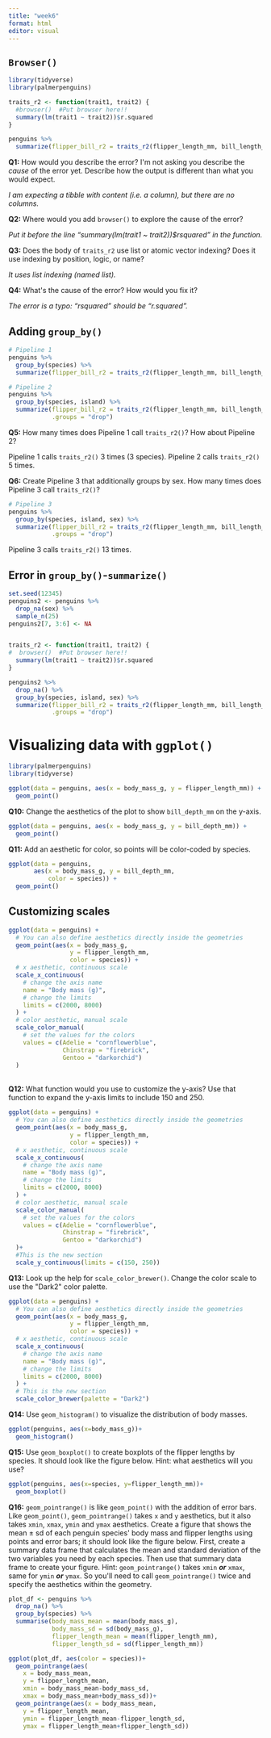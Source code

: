 ```yaml
---
title: "week6"
format: html
editor: visual
---
```


## `Browser()`

```r
library(tidyverse)
library(palmerpenguins)

traits_r2 <- function(trait1, trait2) {
  #browser()  #Put browser here!! 
  summary(lm(trait1 ~ trait2))$r.squared
}

penguins %>% 
  summarize(flipper_bill_r2 = traits_r2(flipper_length_mm, bill_length_mm))
```

**Q1:** How would you describe the error? I\'m not asking you describe the *cause* of the error yet. Describe how the output is different than what you would expect.

*I am expecting a tibble with content (i.e. a column), but there are no columns.*

**Q2:** Where would you add `browser()` to explore the cause of the error?

*Put it before the line "summary(lm(trait1 \~ trait2))\$rsquared" in the function.*

**Q3:** Does the body of `traits_r2` use list or atomic vector indexing? Does it use indexing by position, logic, or name?

*It uses list indexing (named list).*

**Q4:** What\'s the cause of the error? How would you fix it?

*The error is a typo: "rsquared" should be "r.squared".*

## **Adding `group_by()`**

```r
# Pipeline 1
penguins %>% 
  group_by(species) %>% 
  summarize(flipper_bill_r2 = traits_r2(flipper_length_mm, bill_length_mm))

# Pipeline 2
penguins %>% 
  group_by(species, island) %>% 
  summarize(flipper_bill_r2 = traits_r2(flipper_length_mm, bill_length_mm),
            .groups = "drop")
```

**Q5:** How many times does Pipeline 1 call `traits_r2()`? How about Pipeline 2?

Pipeline 1 calls `traits_r2()` 3 times (3 species). Pipeline 2 calls `traits_r2()` 5 times.

**Q6:** Create Pipeline 3 that additionally groups by sex. How many times does Pipeline 3 call `traits_r2()`?

```r
# Pipeline 3
penguins %>% 
  group_by(species, island, sex) %>% 
  summarize(flipper_bill_r2 = traits_r2(flipper_length_mm, bill_length_mm),
            .groups = "drop") 
```

Pipeline 3 calls `traits_r2()` 13 times.

## **Error in `group_by()`-`summarize()`**

```r
set.seed(12345)
penguins2 <- penguins %>% 
  drop_na(sex) %>% 
  sample_n(25)
penguins2[7, 3:6] <- NA


traits_r2 <- function(trait1, trait2) {
#  browser()  #Put browser here!! 
  summary(lm(trait1 ~ trait2))$r.squared
}

penguins2 %>% 
  drop_na() %>% 
  group_by(species, island, sex) %>% 
  summarize(flipper_bill_r2 = traits_r2(flipper_length_mm, bill_length_mm),
            .groups = "drop") 
```

# **Visualizing data with `ggplot()`**

```r
library(palmerpenguins)
library(tidyverse)

ggplot(data = penguins, aes(x = body_mass_g, y = flipper_length_mm)) +
  geom_point()
```

**Q10:** Change the aesthetics of the plot to show `bill_depth_mm` on the y-axis.

```r
ggplot(data = penguins, aes(x = body_mass_g, y = bill_depth_mm)) +
  geom_point()
```

**Q11:** Add an aesthetic for color, so points will be color-coded by species.

```r
ggplot(data = penguins, 
       aes(x = body_mass_g, y = bill_depth_mm,
           color = species)) +
  geom_point()
```

## **Customizing scales**

```r
ggplot(data = penguins) +
  # You can also define aesthetics directly inside the geometries
  geom_point(aes(x = body_mass_g, 
                 y = flipper_length_mm,
                 color = species)) +
  # x aesthetic, continuous scale
  scale_x_continuous(
    # change the axis name
    name = "Body mass (g)",
    # change the limits
    limits = c(2000, 8000)
  ) +
  # color aesthetic, manual scale
  scale_color_manual(
    # set the values for the colors
    values = c(Adelie = "cornflowerblue",
               Chinstrap = "firebrick",
               Gentoo = "darkorchid")
  )
```

**\
Q12:** What function would you use to customize the y-axis? Use that function to expand the y-axis limits to include 150 and 250.

```r
ggplot(data = penguins) +
  # You can also define aesthetics directly inside the geometries
  geom_point(aes(x = body_mass_g, 
                 y = flipper_length_mm,
                 color = species)) +
  # x aesthetic, continuous scale
  scale_x_continuous(
    # change the axis name
    name = "Body mass (g)",
    # change the limits
    limits = c(2000, 8000)
  ) +
  # color aesthetic, manual scale
  scale_color_manual(
    # set the values for the colors
    values = c(Adelie = "cornflowerblue",
               Chinstrap = "firebrick",
               Gentoo = "darkorchid")
  )+
  #This is the new section
  scale_y_continuous(limits = c(150, 250))
```

**Q13:** Look up the help for `scale_color_brewer()`. Change the color scale to use the \"Dark2\" color palette.

```r
ggplot(data = penguins) +
  # You can also define aesthetics directly inside the geometries
  geom_point(aes(x = body_mass_g, 
                 y = flipper_length_mm,
                 color = species)) +
  # x aesthetic, continuous scale
  scale_x_continuous(
    # change the axis name
    name = "Body mass (g)",
    # change the limits
    limits = c(2000, 8000)
  ) +
  # This is the new section
  scale_color_brewer(palette = "Dark2")
```

**Q14:** Use `geom_histogram()` to visualize the distribution of body masses.

```r
ggplot(penguins, aes(x=body_mass_g))+
  geom_histogram()
```

**Q15:** Use `geom_boxplot()` to create boxplots of the flipper lengths by species. It should look like the figure below. Hint: what aesthetics will you use?

```r
ggplot(penguins, aes(x=species, y=flipper_length_mm))+
  geom_boxplot()
```

**Q16:** `geom_pointrange()` is like `geom_point()` with the addition of error bars. Like `geom_point()`, `geom_pointrange()` takes `x` and `y` aesthetics, but it also takes `xmin`, `xmax`, `ymin` and `ymax` aesthetics. Create a figure that shows the mean ± sd of each penguin species\' body mass and flipper lengths using points and error bars; it should look like the figure below. First, create a summary data frame that calculates the mean and standard deviation of the two variables you need by each species. Then use that summary data frame to create your figure. Hint: `geom_pointrange()` takes `xmin` ***or*** `xmax`, same for `ymin` ***or*** `ymax`. So you\'ll need to call `geom_pointrange()` twice and specify the aesthetics within the geometry.

```r
plot_df <- penguins %>% 
  drop_na() %>% 
  group_by(species) %>% 
  summarise(body_mass_mean = mean(body_mass_g),
            body_mass_sd = sd(body_mass_g),
            flipper_length_mean = mean(flipper_length_mm),
            flipper_length_sd = sd(flipper_length_mm))

ggplot(plot_df, aes(color = species))+
  geom_pointrange(aes(
    x = body_mass_mean, 
    y = flipper_length_mean,
    xmin = body_mass_mean-body_mass_sd,
    xmax = body_mass_mean+body_mass_sd))+
  geom_pointrange(aes(x = body_mass_mean, 
    y = flipper_length_mean, 
    ymin = flipper_length_mean-flipper_length_sd, 
    ymax = flipper_length_mean+flipper_length_sd))
```
